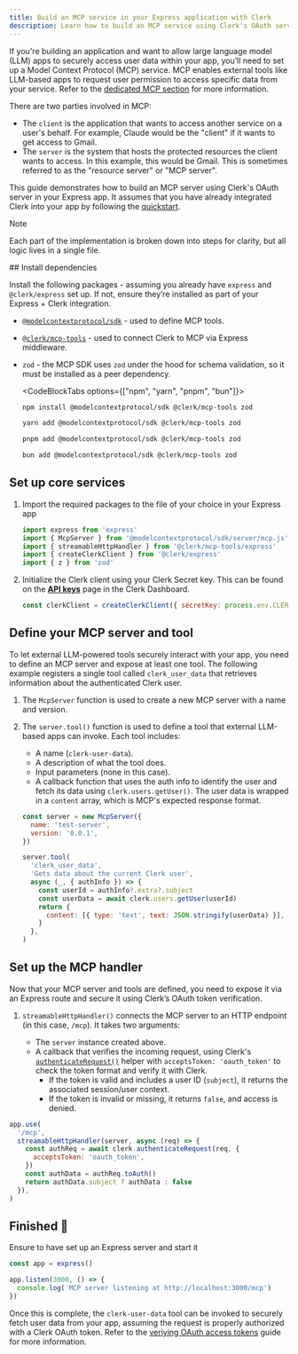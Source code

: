 ```yaml
---
title: Build an MCP service in your Express application with Clerk
description: Learn how to build an MCP service using Clerk's OAuth server in your Express application.
---
```


If you're building an application and want to allow large language model (LLM) apps to securely access user data within your app, you’ll need to set up a Model Context Protocol (MCP) service. MCP enables external tools like LLM-based apps to request user permission to access specific data from your service. Refer to the [dedicated MCP section](/docs/oauth/how-clerk-implements-oauth#building-a-model-context-protocol-mcp-service-using-clerk-s-o-auth-server) for more information.

There are two parties involved in MCP:

- The `client` is the application that wants to access another service on a user's behalf. For example, Claude would be the "client" if it wants to get access to Gmail.
- The `server` is the system that hosts the protected resources the client wants to access. In this example, this would be Gmail. This is sometimes referred to as the "resource server" or "MCP server".

This guide demonstrates how to build an MCP server using Clerk's OAuth server in your Express app. It assumes that you have already integrated Clerk into your app by following the [quickstart](/docs/quickstarts/express).

> [!NOTE]
> Each part of the implementation is broken down into steps for clarity, but all logic lives in a single file.

<Steps>
  ## Install dependencies

  Install the following packages - assuming you already have `express` and `@clerk/express` set up. If not, ensure they’re installed as part of your Express + Clerk integration.

  - [`@modelcontextprotocol/sdk`](https://github.com/modelcontextprotocol/typescript-sdk) - used to define MCP tools.
  - [`@clerk/mcp-tools`](https://github.com/clerk/mcp-tools) - used to connect Clerk to MCP via Express middleware.
  - `zod` - the MCP SDK uses `zod` under the hood for schema validation, so it must be installed as a peer dependency.

    <CodeBlockTabs options={["npm", "yarn", "pnpm", "bun"]}>
      ```bash {{ filename: 'terminal' }}
      npm install @modelcontextprotocol/sdk @clerk/mcp-tools zod
      ```

      ```bash {{ filename: 'terminal' }}
      yarn add @modelcontextprotocol/sdk @clerk/mcp-tools zod
      ```

      ```bash {{ filename: 'terminal' }}
      pnpm add @modelcontextprotocol/sdk @clerk/mcp-tools zod
      ```

      ```bash {{ filename: 'terminal' }}
      bun add @modelcontextprotocol/sdk @clerk/mcp-tools zod
      ```
    </CodeBlockTabs>

  ## Set up core services

  1. Import the required packages to the file of your choice in your Express app

     ```js
     import express from 'express'
     import { McpServer } from '@modelcontextprotocol/sdk/server/mcp.js'
     import { streamableHttpHandler } from '@clerk/mcp-tools/express'
     import { createClerkClient } from '@clerk/express'
     import { z } from 'zod'
     ```

  1. Initialize the Clerk client using your Clerk Secret key. This can be found on the [**API keys**](https://dashboard.clerk.com/last-active?path=api-keys) page in the Clerk Dashboard.

     ```js
     const clerkClient = createClerkClient({ secretKey: process.env.CLERK_SECRET })
     ```

  ## Define your MCP server and tool

  To let external LLM-powered tools securely interact with your app, you need to define an MCP server and expose at least one tool. The following example registers a single tool called `clerk_user_data` that retrieves information about the authenticated Clerk user.

  1. The `McpServer` function is used to create a new MCP server with a name and version.
  1. The `server.tool()` function is used to define a tool that external LLM-based apps can invoke. Each tool includes:

     - A name (`clerk-user-data`).
     - A description of what the tool does.
     - Input parameters (none in this case).
     - A callback function that uses the auth info to identify the user and fetch its data using `clerk.users.getUser()`. The user data is wrapped in a `content` array, which is MCP's expected response format.

     ```js
     const server = new McpServer({
       name: 'test-server',
       version: '0.0.1',
     })

     server.tool(
       'clerk_user_data',
       'Gets data about the current Clerk user',
       async (_, { authInfo }) => {
         const userId = authInfo?.extra?.subject
         const userData = await clerk.users.getUser(userId)
         return {
           content: [{ type: 'text', text: JSON.stringify(userData) }],
         }
       },
     )
     ```

  ## Set up the MCP handler

  Now that your MCP server and tools are defined, you need to expose it via an Express route and secure it using Clerk’s OAuth token verification.

  1. `streamableHttpHandler()` connects the MCP server to an HTTP endpoint (in this case, `/mcp`). It takes two arguments:

     - The `server` instance created above.
     - A callback that verifies the incoming request, using Clerk's [`authenticateRequest()`](/docs/references/backend/authenticate-request) helper with `acceptsToken: 'oauth_token'` to check the token format and verify it with Clerk.
       - If the token is valid and includes a user ID (`subject`), it returns the associated session/user context.
       - If the token is invalid or missing, it returns `false`, and access is denied.

  ```js
  app.use(
    '/mcp',
    streamableHttpHandler(server, async (req) => {
      const authReq = await clerk.authenticateRequest(req, {
        acceptsToken: 'oauth_token',
      })
      const authData = authReq.toAuth()
      return authData.subject ? authData : false
    }),
  )
  ```

  ## Finished 🎉

  Ensure to have set up an Express server and start it

  ```js
  const app = express()

  app.listen(3000, () => {
    console.log('MCP server listening at http://localhost:3000/mcp')
  })
  ```

  Once this is complete, the `clerk-user-data` tool can be invoked to securely fetch user data from your app, assuming the request is properly authorized with a Clerk OAuth token. Refer to the [veriying OAuth access tokens](/docs/oauth/oauth-verify-tokens) guide for more information.
</Steps>
